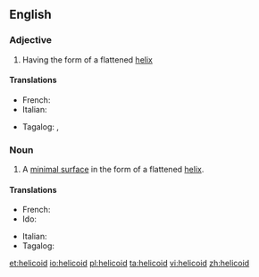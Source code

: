 ==English==

===Adjective===
{{en-adj}}

# Having the form of a flattened [[helix]]

====Translations====
{{trans-top|having the form of a flattened helix}}
* French: {{t+|fr|hélicoïdal}}
* Italian: {{t|it|elicoidale}}
{{trans-mid}}
* Tagalog: {{t|tl|malapilipitin}}, {{t|tl|malapilipit}}
{{trans-bottom}}

===Noun===
{{wikipedia}}
{{en-noun}}

# {{label|en|mathematics}} A [[minimal surface]] in the form of a flattened [[helix]].

====Translations====
{{trans-top|minimal surface in form of flattened helix}}
* French: {{t+|fr|hélicoïde|f}}
* Ido: {{t+|io|helicoido}}
{{trans-mid}}
* Italian: {{t+|it|elicoide|m}}
* Tagalog: {{t|tl|malapilipit}}
{{trans-bottom}}

[[et:helicoid]]
[[io:helicoid]]
[[pl:helicoid]]
[[ta:helicoid]]
[[vi:helicoid]]
[[zh:helicoid]]